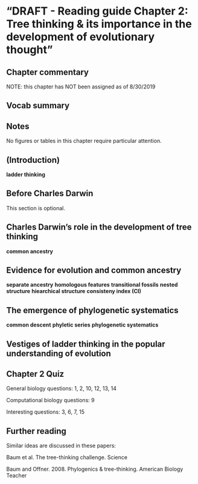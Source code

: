 # "DRAFT - Reading guide Chapter 2: Tree thinking & its importance in the development of evolutionary thought" {#ch1}

## Chapter commentary {-}

NOTE: this chapter has NOT been assigned as of 8/30/2019

## Vocab summary

## Notes

No figures or tables in this chapter require particular attention.

## (Introduction)

**ladder thinking**

## Before Charles Darwin

This section is optional.

## Charles Darwin's role in the development of tree thinking

**common ancestry**

## Evidence for evolution and common ancestry

**separate ancestry**
**homologous features**
**transitional fossils**
**nested structure**
**hiearchical structure**
**consisteny index (CI)**


## The emergence of phylogenetic systematics

**common descent**
**phyletic series**
**phylogenetic systematics**



## Vestiges of ladder thinking in the popular understanding of evolution


## Chapter 2 Quiz

General biology questions:
1, 2, 10, 12, 13, 14

Computational biology questions:
9

Interesting questions:
3, 6, 7, 15

## Further reading

Similar ideas are discussed in these papers:

Baum et al. The tree-thinking challenge.  Science

Baum and Offner.  2008.  Phylogenics & tree-thinking.  American Biology Teacher


